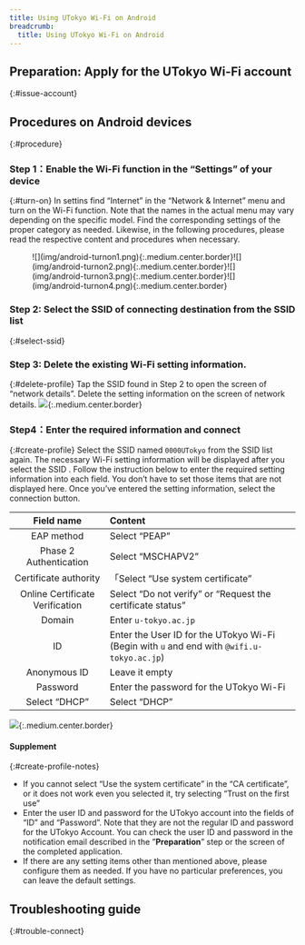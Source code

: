```yaml
---
title: Using UTokyo Wi-Fi on Android
breadcrumb:
  title: Using UTokyo Wi-Fi on Android
---
```



<Mfa100 />

<Intro kindOfTerminal="Android devices" confirmedTerminal="（Android 13 with Pixel 6a）"/>

## Preparation: Apply for the UTokyo Wi-Fi account
{:#issue-account}
<IssueAccount />

## Procedures on Android devices
{:#procedure}
### Step 1：Enable the Wi-Fi function in the “Settings” of your device
{:#turn-on}
In settins find “Internet” in the “Network & Internet” menu and turn on the Wi-Fi function.
Note that the names in the actual menu may vary depending on the specific model. Find the corresponding settings of the proper category as needed. Likewise, in the following procedures, please read the respective content and procedures when necessary.
<figure class="gallery">![](img/android-turnon1.png){:.medium.center.border}![](img/android-turnon2.png){:.medium.center.border}![](img/android-turnon3.png){:.medium.center.border}![](img/android-turnon4.png){:.medium.center.border}</figure>

### Step 2: Select the SSID of connecting destination from the SSID list
{:#select-ssid}
<SelectSsid  userIdField="an ID"/>

### Step 3: Delete the existing Wi-Fi setting information.
{:#delete-profile}
<DeleteProfile  userIdField="ID"/>
Tap the SSID found in Step 2 to open the screen of “network details”. Delete the setting information on the screen of network details.
![](img/android-deleteprofile.png){:.medium.center.border}

### Step4：Enter the required information and connect
{:#create-profile}
Select the SSID named `0000UTokyo` from the SSID list again.
The necessary Wi-Fi setting information will be displayed after you select the SSID . Follow the instruction below to enter the required setting information into each field. You don’t have to set those items that are not displayed here. Once you’ve entered the setting information, select the connection button.

| Field name      | Content    |
| :-----------: | :------------------- |
| EAP method       | Select “PEAP”      |
| Phase 2 Authentication      | Select “MSCHAPV2”        |
| Certificate authority       | 「Select “Use system certificate”             |
| Online Certificate Verification | Select “Do not verify” or “Request the certificate status”          |
| Domain        | Enter `u-tokyo.ac.jp`     |
| ID          | Enter the User ID for the UTokyo Wi-Fi (Begin with `u` and end with `@wifi.u-tokyo.ac.jp`) |
| Anonymous ID        | Leave it  empty          |
| Password       | Enter the password for the UTokyo Wi-Fi      |
| Select “DHCP”        | Select “DHCP”      |

![](img/android-createprofile.jpg){:.medium.center.border}

#### Supplement
{:#create-profile-notes}
* If you cannot select “Use the system certificate” in the “CA certificate”, or it does not work even you selected it, try selecting “Trust on the first use” 
* Enter the user ID and password for the UTokyo account into the fields of “ID” and “Password”. Note that they are not the regular ID and password for the UTokyo Account. You can check the user ID and password in the notification email described in the ”**Preparation**” step or the screen of the completed application.
* If there are any setting items other than mentioned above, please configure them as needed. If you have no particular preferences, you can leave the default settings.

## Troubleshooting guide
{:#trouble-connect}
<TroubleConnect />
